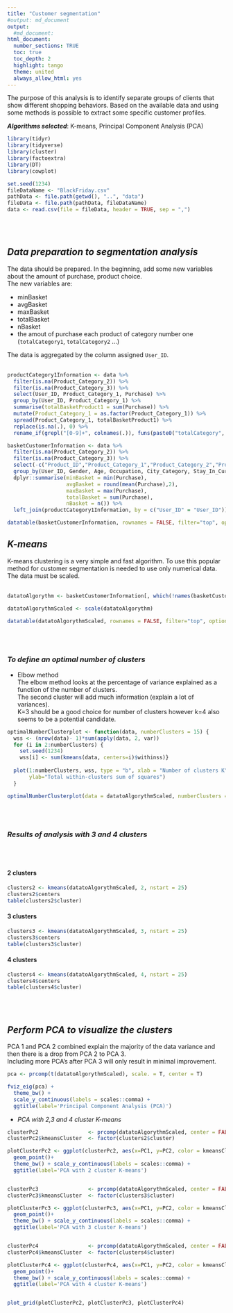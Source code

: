 ```yaml
---
title: "Customer segmentation"
#output: md_document
output:
  #md_document:
html_document:
  number_sections: TRUE
  toc: true
  toc_depth: 2
  highlight: tango
  theme: united
  always_allow_html: yes
---
```

The purpose of this analysis is to identify separate groups of clients that show different shopping behaviors. Based on the available data and using some methods is possible to extract some specific customer profiles.   

<strong><em>Algorithms selected</em></strong>: K-means, Principal Component Analysis (PCA)   


```r
library(tidyr)
library(tidyverse)  
library(cluster)    
library(factoextra)
library(DT)
library(cowplot)

set.seed(1234)
fileDataName <- "BlackFriday.csv"
pathData <- file.path(getwd(), "..", "data")
fileData <- file.path(pathData, fileDataName)
data <- read.csv(file = fileData, header = TRUE, sep = ",")
```
<br>
<br>

## <em>Data preparation to segmentation analysis</em>

The data should be prepared. In the beginning, add some new variables about the amount of purchase, product choice.<br>
The new variables are:

 - minBasket   
 - avgBasket   
 - maxBasket   
 - totalBasket   
 - nBasket   
 - the amout of purchase each product of category number one (`totalCategory1`, `totalCategory2` ...) 

The data is aggregated by the column assigned `User_ID`.
<br>
<br>

```r
productCategory1Information <- data %>%
  filter(is.na(Product_Category_2)) %>%
  filter(is.na(Product_Category_3)) %>%
  select(User_ID, Product_Category_1, Purchase) %>%
  group_by(User_ID, Product_Category_1) %>%
  summarise(totalBasketProduct1 = sum(Purchase)) %>%
  mutate(Product_Category_1 = as.factor(Product_Category_1)) %>%
  spread(Product_Category_1, totalBasketProduct1) %>%
  replace(is.na(.), 0) %>%
  rename_if(grepl("[0-9]+", colnames(.)), funs(paste0("totalCategory", .)))

basketCustomerInformation <- data %>%
  filter(is.na(Product_Category_2)) %>%
  filter(is.na(Product_Category_3)) %>%
  select(-c("Product_ID","Product_Category_1","Product_Category_2","Product_Category_3")) %>%
  group_by(User_ID, Gender, Age, Occupation, City_Category, Stay_In_Current_City_Years, Marital_Status) %>%
  dplyr::summarise(minBasket = min(Purchase),
                   avgBasket = round(mean(Purchase),2),
                   maxBasket = max(Purchase),
                   totalBasket = sum(Purchase),
                   nBasket = n()) %>%
  left_join(productCategory1Information, by = c("User_ID" = "User_ID")) 

datatable(basketCustomerInformation, rownames = FALSE, filter="top", options = list(pageLength = 6, scrollX=T) )
```


## <em>K-means</em>

K-means clustering is a very simple and fast algorithm. To use this popular method for customer segmentation is needed to use only numerical data. The data must be scaled.
<br>
<br>

```r
datatoAlgorythm <- basketCustomerInformation[, which(!names(basketCustomerInformation) %in%  c("User_ID" ,"Gender", "Age", "Occupation", "City_Category","User_ID", "Stay_In_Current_City_Years", "Marital_Status"))]

datatoAlgorythmScaled <- scale(datatoAlgorythm)

datatable(datatoAlgorythmScaled, rownames = FALSE, filter="top", options = list(pageLength = 6, scrollX=T) )
```

<br>
<br>

### <em>To define an optimal number of clusters</em>

 - Elbow method   
The elbow method looks at the percentage of variance explained as a function of the number of clusters. <br>
The second cluster will add much information (explain a lot of variances).<br>
K=3 should be a good choice for number of clusters however k=4 also seems to be a potential candidate. 
 

```r

optimalNumberClusterplot <- function(data, numberClusters = 15) {
  wss <- (nrow(data)- 1)*sum(apply(data, 2, var))
  for (i in 2:numberClusters) {
    set.seed(1234)
    wss[i] <- sum(kmeans(data, centers=i)$withinss)}
  
  plot(1:numberClusters, wss, type = "b", xlab = "Number of clusters K",
       ylab="Total within-clusters sum of squares")
  }

optimalNumberClusterplot(data = datatoAlgorythmScaled, numberClusters = 15)

```
<br>
<br>

### <em>Results of analysis with 3 and 4 clusters</em> {.tabset .tabset-fade }
<br>
<br>

#### 2 clusters

```r
clusters2 <- kmeans(datatoAlgorythmScaled, 2, nstart = 25)
clusters2$centers
table(clusters2$cluster)

```

#### 3 clusters

```r
clusters3 <- kmeans(datatoAlgorythmScaled, 3, nstart = 25)
clusters3$centers
table(clusters3$cluster)

```

#### 4 clusters

```r
clusters4 <- kmeans(datatoAlgorythmScaled, 4, nstart = 25)
clusters4$centers
table(clusters4$cluster)

```

<br>
<br>


## <em>Perform PCA to visualize the clusters</em> 
  
PCA 1 and PCA 2 combined explain the majority of the data variance and then there is a drop from PCA 2 to PCA 3.   
Including more PCA’s after PCA 3 will only result in minimal improvement.


```r
pca <- prcomp(t(datatoAlgorythmScaled), scale. = T, center = T)

fviz_eig(pca) +
  theme_bw() +
  scale_y_continuous(labels = scales::comma) +
  ggtitle(label='Principal Component Analysis (PCA)')

```
 
 
 - <em>PCA with 2,3 and 4 cluster K-means</em>
 
```r
clusterPc2                <- prcomp(datatoAlgorythmScaled, center = FALSE, scale. = FALSE)$x %>% as.data.frame()
clusterPc2$kmeansCluster  <- factor(clusters2$cluster)

plotClusterPc2 <- ggplot(clusterPc2, aes(x=PC1, y=PC2, color = kmeansCluster))+
  geom_point()+
  theme_bw() + scale_y_continuous(labels = scales::comma) +
  ggtitle(label='PCA with 2 cluster K-means') 


clusterPc3                <- prcomp(datatoAlgorythmScaled, center = FALSE, scale. = FALSE)$x %>% as.data.frame()
clusterPc3$kmeansCluster  <- factor(clusters3$cluster)

plotClusterPc3 <- ggplot(clusterPc3, aes(x=PC1, y=PC2, color = kmeansCluster))+
  geom_point()+
  theme_bw() + scale_y_continuous(labels = scales::comma) +
  ggtitle(label='PCA with 3 cluster K-means') 


clusterPc4                <- prcomp(datatoAlgorythmScaled, center = FALSE, scale. = FALSE)$x %>% as.data.frame()
clusterPc4$kmeansCluster  <- factor(clusters4$cluster)

plotClusterPc4 <- ggplot(clusterPc4, aes(x=PC1, y=PC2, color = kmeansCluster))+
  geom_point()+
  theme_bw() + scale_y_continuous(labels = scales::comma) +
  ggtitle(label='PCA with 4 cluster K-means') 


plot_grid(plotClusterPc2, plotClusterPc3, plotClusterPc4)

```



